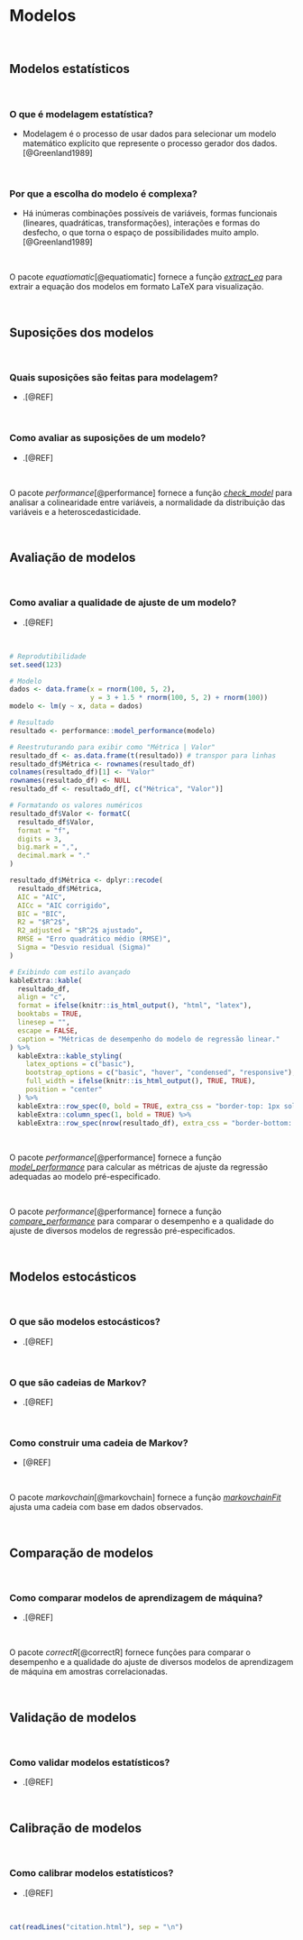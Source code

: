 # **Modelos** {#modelos}

<br>

## Modelos estatísticos

<br>

### O que é modelagem estatística?

-   Modelagem é o processo de usar dados para selecionar um modelo matemático explícito que represente o processo gerador dos dados.[@Greenland1989]

<br>

### Por que a escolha do modelo é complexa?

- Há inúmeras combinações possíveis de variáveis, formas funcionais (lineares, quadráticas, transformações), interações e formas do desfecho, o que torna o espaço de possibilidades muito amplo.[@Greenland1989]

<br>

::: {.infobox .Rlogo data-latex="{images/Rlogo}"}
O pacote *equatiomatic*[@equatiomatic] fornece a função [*extract_eq*](https://www.rdocumentation.org/packages/equatiomatic/versions/0.3.1/topics/extract_eq) para extrair a equação dos modelos em formato LaTeX para visualização.
:::

<br>

## Suposições dos modelos

<br>

### Quais suposições são feitas para modelagem?

-   .[@REF]

<br>

### Como avaliar as suposições de um modelo?

-   .[@REF]

<br>

::: {.infobox .Rlogo data-latex="{images/Rlogo}"}
O pacote *performance*[@performance] fornece a função [*check_model*](https://www.rdocumentation.org/packages/performance/versions/0.10.4/topics/check_model) para analisar a colinearidade entre variáveis, a normalidade da distribuição das variáveis e a heteroscedasticidade.
:::

<br>

## Avaliação de modelos

<br>

### Como avaliar a qualidade de ajuste de um modelo?

- .[@REF]

<br>

```r
# Reprodutibilidade
set.seed(123)

# Modelo
dados <- data.frame(x = rnorm(100, 5, 2),
                    y = 3 + 1.5 * rnorm(100, 5, 2) + rnorm(100))
modelo <- lm(y ~ x, data = dados)

# Resultado
resultado <- performance::model_performance(modelo)

# Reestruturando para exibir como "Métrica | Valor"
resultado_df <- as.data.frame(t(resultado)) # transpor para linhas
resultado_df$Métrica <- rownames(resultado_df)
colnames(resultado_df)[1] <- "Valor"
rownames(resultado_df) <- NULL
resultado_df <- resultado_df[, c("Métrica", "Valor")]

# Formatando os valores numéricos
resultado_df$Valor <- formatC(
  resultado_df$Valor,
  format = "f",
  digits = 3,
  big.mark = ",",
  decimal.mark = "."
)

resultado_df$Métrica <- dplyr::recode(
  resultado_df$Métrica,
  AIC = "AIC",
  AICc = "AIC corrigido",
  BIC = "BIC",
  R2 = "$R^2$",
  R2_adjusted = "$R^2$ ajustado",
  RMSE = "Erro quadrático médio (RMSE)",
  Sigma = "Desvio residual (Sigma)"
)

# Exibindo com estilo avançado
kableExtra::kable(
  resultado_df,
  align = "c",
  format = ifelse(knitr::is_html_output(), "html", "latex"),
  booktabs = TRUE,
  linesep = "",
  escape = FALSE,
  caption = "Métricas de desempenho do modelo de regressão linear."
) %>%
  kableExtra::kable_styling(
    latex_options = c("basic"),
    bootstrap_options = c("basic", "hover", "condensed", "responsive"),
    full_width = ifelse(knitr::is_html_output(), TRUE, TRUE),
    position = "center"
  ) %>%
  kableExtra::row_spec(0, bold = TRUE, extra_css = "border-top: 1px solid; border-bottom: 1px solid") %>%
  kableExtra::column_spec(1, bold = TRUE) %>%
  kableExtra::row_spec(nrow(resultado_df), extra_css = "border-bottom: 1px solid")
```

<br>

::: {.infobox .Rlogo data-latex="{images/Rlogo}"}
O pacote *performance*[@performance] fornece a função [*model_performance*](https://www.rdocumentation.org/packages/performance/versions/0.10.4/topics/model_performance) para calcular as métricas de ajuste da regressão adequadas ao modelo pré-especificado.
:::

<br>

::: {.infobox .Rlogo data-latex="{images/Rlogo}"}
O pacote *performance*[@performance] fornece a função [*compare_performance*](https://www.rdocumentation.org/packages/performance/versions/0.10.4/topics/compare_performance) para comparar o desempenho e a qualidade do ajuste de diversos modelos de regressão pré-especificados.
:::

<br>

## Modelos estocásticos

<br>

### O que são modelos estocásticos?

-   .[@REF]

<br>

### O que são cadeias de Markov?

-   .[@REF]

<br>

### Como construir uma cadeia de Markov?

-   [@REF]

<br>

::: {.infobox .Rlogo data-latex="{images/Rlogo}"}
O pacote *markovchain*[@markovchain] fornece a função [*markovchainFit*](https://www.rdocumentation.org/packages/markovchain/versions/0.9.5/topics/createSequenceMatrix) ajusta uma cadeia com base em dados observados.
:::

<br>

## Comparação de modelos

<br>

### Como comparar modelos de aprendizagem de máquina?

-   .[@REF]

<br>

::: {.infobox .Rlogo data-latex="{images/Rlogo}"}
O pacote *correctR*[@correctR] fornece funções para comparar o desempenho e a qualidade do ajuste de diversos modelos de aprendizagem de máquina em amostras correlacionadas.
:::

<br>

## Validação de modelos

<br>

### Como validar modelos estatísticos?

-   .[@REF]

<br>

## Calibração de modelos

<br>

### Como calibrar modelos estatísticos?

-   .[@REF]

<br>

```r
cat(readLines("citation.html"), sep = "\n")
```

<br>
